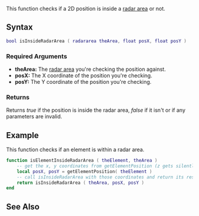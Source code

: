  
{{Server client function}}
This function checks if a 2D position is inside a [[/radararea.md|radar area]] or not.

==Syntax== 
<syntaxhighlight lang="lua">
bool isInsideRadarArea ( radararea theArea, float posX, float posY )
</syntaxhighlight> 
{{OOP||[[/radararea.md|radararea]]:isInside}}

===Required Arguments=== 
*'''theArea:''' The [[/radararea.md|radar area]] you're checking the position against.
*'''posX:''' The X coordinate of the position you're checking.
*'''posY:''' The Y coordinate of the position you're checking.

===Returns===
Returns ''true'' if the position is inside the radar area, ''false'' if it isn't or if any parameters are invalid.

==Example== 
This function checks if an element is within a radar area.
<syntaxhighlight lang="lua">
function isElementInsideRadarArea ( theElement, theArea )
	-- get the x, y coordinates from getElementPosition (z gets silently discarded)
	local posX, posY = getElementPosition( theElement )
	-- call isInsideRadarArea with those coordinates and return its result
	return isInsideRadarArea ( theArea, posX, posY )
end
</syntaxhighlight>

==See Also==
{{Radar area functions}}